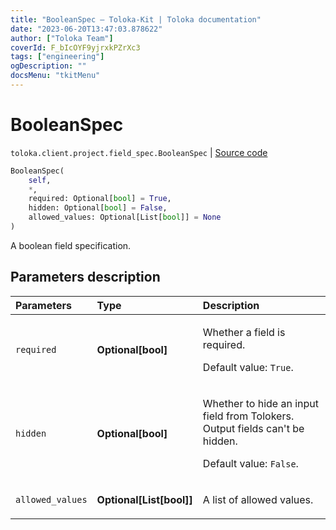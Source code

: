 ```yaml
---
title: "BooleanSpec — Toloka-Kit | Toloka documentation"
date: "2023-06-20T13:47:03.878622"
author: ["Toloka Team"]
coverId: F_bIcOYF9yjrxkPZrXc3
tags: ["engineering"]
ogDescription: ""
docsMenu: "tkitMenu"
---
```


# BooleanSpec

`toloka.client.project.field_spec.BooleanSpec` | [Source code](https://github.com/Toloka/toloka-kit/blob/v1.2.0/src/client/project/field_spec.py#L60)

```python
BooleanSpec(
    self,
    *,
    required: Optional[bool] = True,
    hidden: Optional[bool] = False,
    allowed_values: Optional[List[bool]] = None
)
```

A boolean field specification.

## Parameters description

| Parameters | Type | Description |
| :----------| :----| :-----------|
`required`|**Optional\[bool\]**|<p>Whether a field is required. </p><p>Default value: `True`.</p>
`hidden`|**Optional\[bool\]**|<p>Whether to hide an input field from Tolokers. Output fields can't be hidden. </p><p>Default value: `False`.</p>
`allowed_values`|**Optional\[List\[bool\]\]**|<p>A list of allowed values.</p>